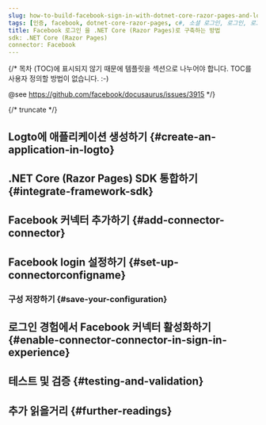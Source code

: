 ```yaml
---
slug: how-to-build-facebook-sign-in-with-dotnet-core-razor-pages-and-logto
tags: [인증, facebook, dotnet-core-razor-pages, c#, 소셜 로그인, 로그인, 로그인]
title: Facebook 로그인 을 .NET Core (Razor Pages)로 구축하는 방법
sdk: .NET Core (Razor Pages)
connector: Facebook
---
```


{/*
  목차 (TOC)에 표시되지 않기 때문에 템플릿을 섹션으로 나누어야 합니다.
  TOC를 사용자 정의할 방법이 없습니다. :-)

  @see https://github.com/facebook/docusaurus/issues/3915
*/}




{/* truncate */}

<Intro connector={connector} sdk=".NET Core (Razor Pages)" link="https://learn.microsoft.com/aspnet/core/razor-pages" />

## Logto에 애플리케이션 생성하기 \{#create-an-application-in-logto}

<CreateApplication type="전통적인 웹" framework=".NET Core (Razor Pages)" />

## .NET Core (Razor Pages) SDK 통합하기 \{#integrate-framework-sdk}

<IntegrateSdk />

## Facebook 커넥터 추가하기 \{#add-connector-connector}

<AddSocialConnector connector={connector} framework=".NET Core (Razor Pages)" />

## Facebook login 설정하기 \{#set-up-connectorconfigname}

<ConnectorGuide />

### 구성 저장하기 \{#save-your-configuration}

<SaveYourConfiguration connector={connector} />

## 로그인 경험에서 Facebook 커넥터 활성화하기 \{#enable-connector-connector-in-sign-in-experience}

<EnableSocialConnector connector={connector} />

## 테스트 및 검증 \{#testing-and-validation}

<TestingAndValidation connector={connector} sdk=".NET Core (Razor Pages)" />

## 추가 읽을거리 \{#further-readings}

<FurtherReadings />